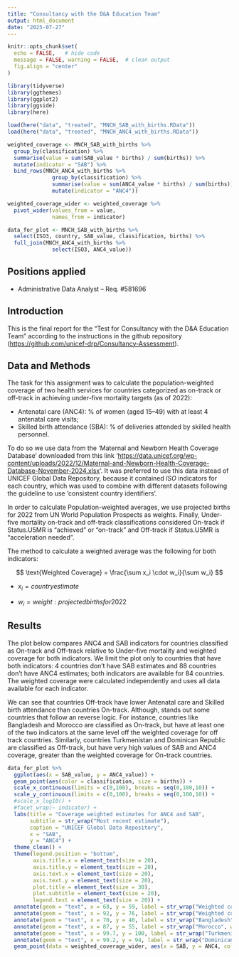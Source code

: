 ```yaml
---
title: "Consultancy with the D&A Education Team"
output: html_document
date: "2025-07-27"
---
```


```r
knitr::opts_chunk$set(
  echo = FALSE,   # hide code
  message = FALSE, warning = FALSE,  # clean output
  fig.align = "center"
)
```

```r
library(tidyverse)
library(ggthemes)
library(ggplot2)
library(ggside)
library(here)

```

```r
load(here("data", "treated", "MNCH_SAB_with_births.RData"))
load(here("data", "treated", "MNCH_ANC4_with_births.RData"))
```

```r
weighted_coverage <- MNCH_SAB_with_births %>% 
  group_by(classification) %>% 
  summarise(value = sum(SAB_value * births) / sum(births)) %>% 
  mutate(indicator = "SAB") %>% 
  bind_rows(MNCH_ANC4_with_births %>%
              group_by(classification) %>% 
              summarise(value = sum(ANC4_value * births) / sum(births)) %>% 
              mutate(indicator = "ANC4"))

weighted_coverage_wider <- weighted_coverage %>% 
  pivot_wider(values_from = value,
              names_from = indicator)

data_for_plot <- MNCH_SAB_with_births %>% 
  select(ISO3, country, SAB_value, classification, births) %>% 
  full_join(MNCH_ANC4_with_births %>% 
              select(ISO3, ANC4_value))


```

## Positions applied

-   Administrative Data Analyst – Req. #581696

## Introduction

This is the final report for the "Test for Consultancy with the D&A Education Team" according to the instructions in the github repository (<https://github.com/unicef-drp/Consultancy-Assessment>).

## Data and Methods

The task for this assignment was to calculate the population-weighted coverage of two health services for countries categorized as on-track or off-track in achieving under-five mortality targets (as of 2022):

- Antenatal care (ANC4): % of women (aged 15–49) with at least 4 antenatal care visits;
- Skilled birth attendance (SBA): % of deliveries attended by skilled health personnel.

To do so we use data from the 'Maternal and Newborn Health Coverage Database' downloaded from this link '<https://data.unicef.org/wp-content/uploads/2022/12/Maternal-and-Newborn-Health-Coverage-Database-November-2024.xlsx>'. It was preferred to use this data instead of UNICEF Global Data Repository, because it contained *ISO* indicators for each country, which was used to combine with different datasets following the guideline to use 'consistent country identifiers'.

In order to calculate Population-weighted averages, we use projected births for 2022 from UN World Population Prospects as weights. Finally, Under-five mortality on-track and off-track classifications considered On-track if Status.U5MR is "achieved" or "on-track" and Off-track if Status.U5MR is "acceleration needed".

The method to calculate a weighted average was the following for both indicators:

$$
\text{Weighted Coverage} =  \frac{\sum x_i \cdot w_i}{\sum w_i}
$$

- $x_i =  country estimate$ 

- $w_i =  weight: projected births for 2022$

## Results

The plot below compares ANC4 and SAB indicators for countries classified as On-track and Off-track relative to Under-five mortality and weighted coverage for both indicators. We limit the plot only to countries that have both indicators: 4 countries don't have SAB estimates and 88 countries don't have ANC4 estimates; both indicators are available for 84 countries. The weighted coverage were calculated independently and uses all data available for each indicator.

We can see that countries Off-track have lower Antenatal care and Skilled birth attendance than countries On-track. Although, stands out some countries that follow an reverse logic. For instance, countries like Bangladesh and Morocco are classified as On-track, but have at least one of the two indicators at the same level off the weighted coverage for off track countries. Similarly, countries Turkmenistan and Dominican Republic are classified as Off-track, but have very high values of SAB and ANC4 coverage, greater than the weighted coverage for On-track countries.

```r
data_for_plot %>% 
  ggplot(aes(x = SAB_value, y = ANC4_value)) +
  geom_point(aes(color = classification, size = births)) +
  scale_x_continuous(limits = c(0,100), breaks = seq(0,100,10)) +
  scale_y_continuous(limits = c(0,100), breaks = seq(0,100,10)) +
  #scale_x_log10() +
  #facet_wrap(~ indicator) +
  labs(title = "Coverage weighted estimates for ANC4 and SAB",
       subtitle = str_wrap("Most recent estimate"),
       caption = "UNICEF Global Data Repository",
       x = "SAB",
       y = "ANC4") +
  theme_clean() +
  theme(legend.position = "bottom",
        axis.title.x = element_text(size = 20),
        axis.title.y = element_text(size = 20),
        axis.text.x = element_text(size = 20),
        axis.text.y = element_text(size = 20),
        plot.title = element_text(size = 30),
        plot.subtitle = element_text(size = 20),
        legend.text = element_text(size = 20)) +
  annotate(geom = "text", x = 68, y = 59, label = str_wrap("Weighted coverage for 'off track' countries", width = 21), color = "#F8766D", fontface = "bold") +
  annotate(geom = "text", x = 92, y = 76, label = str_wrap("Weighted coverage for 'on track' countries", width = 21), color = "#00BFC4", fontface = "bold") +
  annotate(geom = "text", x = 70, y = 40, label = str_wrap("Bangladesh", width = 21), color = "black") +
  annotate(geom = "text", x = 87, y = 55, label = str_wrap("Morocco", width = 21), color = "black") +
  annotate(geom = "text", x = 99.7, y = 100, label = str_wrap("Turkmenistan", width = 21), color = "black") +
  annotate(geom = "text", x = 99.2, y = 94, label = str_wrap("Dominican Republic", width = 21), color = "black") +
  geom_point(data = weighted_coverage_wider, aes(x = SAB, y = ANC4, color = classification), shape = 15, size = 3)
  
```



